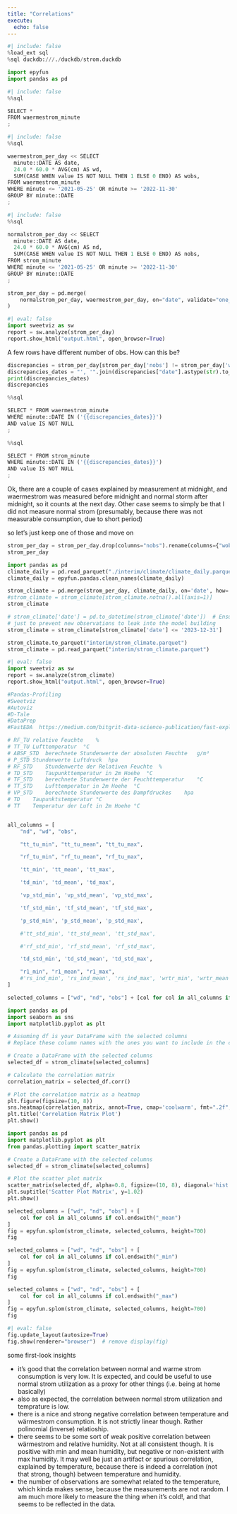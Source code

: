 ```yaml
---
title: "Correlations"
execute:
  echo: false
---
```


```python
#| include: false
%load_ext sql
%sql duckdb:///./duckdb/strom.duckdb

import epyfun
import pandas as pd
```

```python
#| include: false
%%sql

SELECT *
FROM waermestrom_minute
;
```


```python
#| include: false
%%sql

waermestrom_per_day << SELECT 
  minute::DATE AS date,
  24.0 * 60.0 * AVG(cm) AS wd,
  SUM(CASE WHEN value IS NOT NULL THEN 1 ELSE 0 END) AS wobs,
FROM waermestrom_minute
WHERE minute <= '2021-05-25' OR minute >= '2022-11-30'
GROUP BY minute::DATE
;
```


```python
#| include: false
%%sql

normalstrom_per_day << SELECT 
  minute::DATE AS date,
  24.0 * 60.0 * AVG(cm) AS nd,
  SUM(CASE WHEN value IS NOT NULL THEN 1 ELSE 0 END) AS nobs,
FROM strom_minute
WHERE minute <= '2021-05-25' OR minute >= '2022-11-30'
GROUP BY minute::DATE
;
```

```python
strom_per_day = pd.merge(
    normalstrom_per_day, waermestrom_per_day, on="date", validate="one_to_one"
)
```


```python
#| eval: false
import sweetviz as sw
report = sw.analyze(strom_per_day)
report.show_html("output.html", open_browser=True)
```

A few rows have different number of obs. How can this be?
```python
discrepancies = strom_per_day[strom_per_day['nobs'] != strom_per_day['wobs']]
discrepancies_dates = "', '".join(discrepancies["date"].astype(str).to_list())
print(discrepancies_dates)
discrepancies
```



```python
%%sql

SELECT * FROM waermestrom_minute 
WHERE minute::DATE IN ('{{discrepancies_dates}}')
AND value IS NOT NULL
;
```


```python
%%sql

SELECT * FROM strom_minute 
WHERE minute::DATE IN ('{{discrepancies_dates}}')
AND value IS NOT NULL
;
```


Ok, there are a couple of cases explained by measurement at midnight, and waermestrom was measured before midnight and normal storm after midnight, so it counts at the next day. Other case seems to simply be that I did not measure normal strom (presumably, because there was not measurable consumption, due to short period)

so let's just keep one of those and move on

```python
strom_per_day = strom_per_day.drop(columns="nobs").rename(columns={"wobs":"obs"})
strom_per_day
```


```python
import pandas as pd
climate_daily = pd.read_parquet("./interim/climate/climate_daily.parquet")
climate_daily = epyfun.pandas.clean_names(climate_daily)
```

```python
strom_climate = pd.merge(strom_per_day, climate_daily, on='date', how='left')
#strom_climate = strom_climate[strom_climate.notna().all(axis=1)]
strom_climate
```

```python
# strom_climate['date'] = pd.to_datetime(strom_climate['date'])  # Ensure the date column is in datetime format
# just to prevent new observations to leak into the model building
strom_climate = strom_climate[strom_climate['date'] <= '2023-12-31']

strom_climate.to_parquet("interim/strom_climate.parquet")
strom_climate = pd.read_parquet("interim/strom_climate.parquet")
```

```python
#| eval: false
import sweetviz as sw
report = sw.analyze(strom_climate)
report.show_html("output.html", open_browser=True)

#Pandas-Profiling
#Sweetviz
#Autoviz
#D-Tale
#DataPrep
#FastEDA  https://medium.com/bitgrit-data-science-publication/fast-exploratory-data-analysis-with-one-line-of-code-677fcba2342e
```


```python
# RF_TU	relative Feuchte	%
# TT_TU	Lufttemperatur	°C
# ABSF_STD	berechnete Stundenwerte der absoluten Feuchte	g/m³
# P_STD	Stundenwerte Luftdruck	hpa
# RF_STD	Stundenwerte der Relativen Feuchte	%
# TD_STD	Taupunkttemperatur in 2m Hoehe	°C
# TF_STD	berechnete Stundenwerte der Feuchttemperatur	°C
# TT_STD	Lufttemperatur in 2m Hoehe	°C
# VP_STD	berechnete Stundenwerte des Dampfdruckes	hpa
# TD	Taupunktstemperatur	°C
# TT	Temperatur der Luft in 2m Hoehe	°C


all_columns = [
    "nd", "wd", "obs", 

    "tt_tu_min", "tt_tu_mean", "tt_tu_max",

    "rf_tu_min", "rf_tu_mean", "rf_tu_max",

    'tt_min', 'tt_mean', 'tt_max',

    'td_min', 'td_mean', 'td_max',

    'vp_std_min', 'vp_std_mean', 'vp_std_max',

    'tf_std_min', 'tf_std_mean', 'tf_std_max',

    'p_std_min', 'p_std_mean', 'p_std_max',

    #'tt_std_min', 'tt_std_mean', 'tt_std_max',

    #'rf_std_min', 'rf_std_mean', 'rf_std_max',

    'td_std_min', 'td_std_mean', 'td_std_max',

    "r1_min", "r1_mean", "r1_max",
    #'rs_ind_min', 'rs_ind_mean', 'rs_ind_max', 'wrtr_min', 'wrtr_mean', 'wrtr_max'
]

selected_columns = ["wd", "nd", "obs"] + [col for col in all_columns if col.endswith("_mean")]
```

```python
import pandas as pd
import seaborn as sns
import matplotlib.pyplot as plt

# Assuming df is your DataFrame with the selected columns
# Replace these column names with the ones you want to include in the correlation matrix

# Create a DataFrame with the selected columns
selected_df = strom_climate[selected_columns]

# Calculate the correlation matrix
correlation_matrix = selected_df.corr()

# Plot the correlation matrix as a heatmap
plt.figure(figsize=(10, 8))
sns.heatmap(correlation_matrix, annot=True, cmap='coolwarm', fmt=".2f", linewidths=.5)
plt.title('Correlation Matrix Plot')
plt.show()

```


```python
import pandas as pd
import matplotlib.pyplot as plt
from pandas.plotting import scatter_matrix

# Create a DataFrame with the selected columns
selected_df = strom_climate[selected_columns]

# Plot the scatter plot matrix
scatter_matrix(selected_df, alpha=0.8, figsize=(10, 8), diagonal='hist')
plt.suptitle('Scatter Plot Matrix', y=1.02)
plt.show()

```

```python
selected_columns = ["wd", "nd", "obs"] + [
    col for col in all_columns if col.endswith("_mean")
]
fig = epyfun.splom(strom_climate, selected_columns, height=700)
fig
```

```python
selected_columns = ["wd", "nd", "obs"] + [
    col for col in all_columns if col.endswith("_min")
]
fig = epyfun.splom(strom_climate, selected_columns, height=700)
fig
```

```python
selected_columns = ["wd", "nd", "obs"] + [
    col for col in all_columns if col.endswith("_max")
]
fig = epyfun.splom(strom_climate, selected_columns, height=700)
fig
```


```python
#| eval: false
fig.update_layout(autosize=True) 
fig.show(renderer="browser")  # remove display(fig)
```


some first-look insights

- it's good that the correlation between normal and warme strom consumption is very low. It is expected, and could be useful to use normal strom utilization as a proxy for other things (i.e. being at home basically)
- also as expected, the correlation between normal strom utilization and temprature is low.
- there is a nice and strong negative correlation between temperature and wärmestrom consumption. It is not strictly linear though. Rather polinomial (inverse) relatioship.
- there seems to be some sort of weak positive correlation between wärmestrom and relative humidity. Not at all consistent though. It is positive with min and mean humidity, but negative or non-existent with max humidity. It may well be just an artifact or spurious correlation, explained by temperature, because there is indeed a correlation (not that strong, though) between temperature and humidity.
- the number of observations are somewhat related to the temperature, which kinda makes sense, because the measurements are not random. I am much more likely to measure the thing when it's cold!, and that seems to be reflected in the data.


